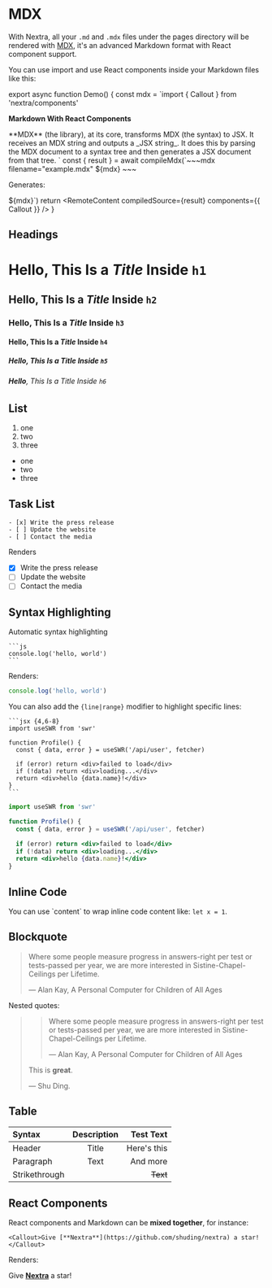 
# MDX

With Nextra, all your `.md` and `.mdx` files under the pages directory will be
rendered with [MDX](https://mdxjs.com/about), it's an advanced Markdown format
with React component support.

You can use import and use React components inside your Markdown files like
this:

export async function Demo() {
  const mdx = `import { Callout } from 'nextra/components'

**Markdown With React Components**

<Callout emoji="✅">
  **MDX** (the library), at its core, transforms MDX (the syntax) to JSX. It
  receives an MDX string and outputs a _JSX string_. It does this by parsing the
  MDX document to a syntax tree and then generates a JSX document from that
  tree.
</Callout>`
  const { result } = await compileMdx(`~~~mdx filename="example.mdx"
${mdx}
~~~

Generates:

${mdx}`)
  return <RemoteContent compiledSource={result} components={{ Callout }} />
}

<Demo />

## Headings

# **Hello**, This Is a _Title_ Inside `h1`

## **Hello**, This Is a _Title_ Inside `h2`

### **Hello**, This Is a _Title_ Inside `h3`

#### **Hello**, This Is a _Title_ Inside `h4`

##### **Hello**, This Is a _Title_ Inside `h5`

###### **Hello**, This Is a _Title_ Inside `h6`

## List

1. one
1. two
1. three

- one
- two
- three

## Task List

```mdx
- [x] Write the press release
- [ ] Update the website
- [ ] Contact the media
```

Renders

- [x] Write the press release
- [ ] Update the website
- [ ] Contact the media

## Syntax Highlighting

Automatic syntax highlighting

````mdx
```js
console.log('hello, world')
```
````

Renders:

```js
console.log('hello, world')
```

You can also add the `{line|range}` modifier to highlight specific lines:

````mdx
```jsx {4,6-8}
import useSWR from 'swr'

function Profile() {
  const { data, error } = useSWR('/api/user', fetcher)

  if (error) return <div>failed to load</div>
  if (!data) return <div>loading...</div>
  return <div>hello {data.name}!</div>
}
```
````

```jsx {4,6-8}
import useSWR from 'swr'

function Profile() {
  const { data, error } = useSWR('/api/user', fetcher)

  if (error) return <div>failed to load</div>
  if (!data) return <div>loading...</div>
  return <div>hello {data.name}!</div>
}
```

## Inline Code

You can use \`content\` to wrap inline code content like: `let x = 1`.

## Blockquote

> Where some people measure progress in answers-right per test or tests-passed
> per year, we are more interested in Sistine-Chapel-Ceilings per Lifetime.
>
> — Alan Kay, A Personal Computer for Children of All Ages

Nested quotes:

> > Where some people measure progress in answers-right per test or tests-passed
> > per year, we are more interested in Sistine-Chapel-Ceilings per Lifetime.
> >
> > — Alan Kay, A Personal Computer for Children of All Ages
>
> This is **great**.
>
> — Shu Ding.

## Table

| Syntax        | Description |   Test Text |
| :------------ | :---------: | ----------: |
| Header        |    Title    | Here's this |
| Paragraph     |    Text     |    And more |
| Strikethrough |             |    ~~Text~~ |

## React Components

React components and Markdown can be **mixed together**, for instance:

```mdx
<Callout>Give [**Nextra**](https://github.com/shuding/nextra) a star!</Callout>
```

Renders:

<Callout>Give [**Nextra**](https://github.com/shuding/nextra) a star!</Callout>
